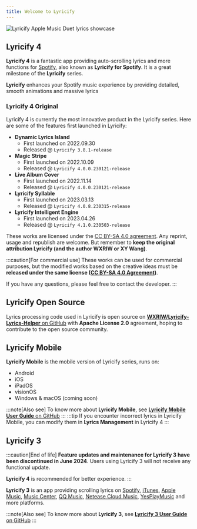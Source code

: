 ```yaml
---
title: Welcome to Lyricify
---
```


![Lyricify Apple Music Duet lyrics showcase](@assets/get-started/func-lyrics-am-duet.png)

## Lyricify 4
**Lyricify 4** is a fantastic app providing auto-scrolling lyrics and more functions for [Spotify](https://spotify.com),
also known as **Lyricify for Spotify**. It is a great milestone of the **Lyricify** series.

**Lyricify** enhances your Spotify music experience by providing detailed, smooth animations and massive lyrics

### Lyricify 4 Original

Lyricify 4 is currently the most innovative product in the Lyricify series. 
Here are some of the features first launched in Lyricify:

- **Dynamic Lyrics Island**
    - First launched on 2022.09.30
    - Released @ `Lyricify 3.8.1-release`
- **Magic Stripe**
    - First launched on 2022.10.09
    - Released @ `Lyricify 4.0.0.230121-release`
- **Live Album Cover**
    - First launched on 2022.11.14
    - Released @ `Lyricify 4.0.0.230121-release`
- **Lyricify Syllable**
    - First launched on 2023.03.13
    - Released @ `Lyricify 4.0.8.230315-release`
- **Lyricify Intelligent Engine**
    - First launched on 2023.04.26
    - Released @ `Lyricify 4.1.0.230503-release`

These works are licensed under the [CC BY-SA 4.0 agreement](https://creativecommons.org/licenses/by-sa/4.0/).
Any reprint, usage and republish are welcome.
But remember to **keep the original attribution Lyricify (and the author WXRIW or XY Wang)**.

:::caution[For commercial use]
These works can be used for commercial purposes, but the modified works based on the creative ideas must be
**released under the same license ([CC BY-SA 4.0 Agreement](https://creativecommons.org/licenses/by-sa/4.0/))**.

If you have any questions, please feel free to contact the developer.
:::

## Lyricify Open Source

Lyrics processing code used in Lyricify is open source on [**WXRIW/Lyricify-Lyrics-Helper** on GitHub](https://github.com/WXRIW/Lyricify-Lyrics-Helper)
with **Apache License 2.0** agreement, hoping to contribute to the open source community.

## Lyricify Mobile

**Lyricify Mobile** is the mobile version of Lyricify series, runs on:
- Android
- iOS
- iPadOS
- visionOS
- Windows & macOS (coming soon)

:::note[Also see]
To know more about **Lyricify Mobile**, see
[**Lyricify Mobile User Guide** on GitHub](https://github.com/WXRIW/Lyricify-App/blob/main/docs/Lyricify%20Mobile/README.md)
:::
:::tip
If you encounter incorrect lyrics in Lyricify Mobile, you can modify them in **Lyrics Management** in Lyricify 4
:::

## Lyricify 3
:::caution[End of life]
**Feature updates and maintenance for Lyricify 3 have been discontinued in June 2024**.
Users using Lyricify 3 will not receive any functional update.

**Lyricify 4** is recommended for better experience.
:::

**Lyricify 3** is an app providing scrolling lyrics on [Spotify](https://www.spotify.com), [iTunes](https://www.apple.com/itunes/),
[Apple Music](https://music.apple.com/), [Music Center](https://www.sony.com/electronics/support/articles/MC4PC020001), [QQ Music](https://y.qq.com), [Netease Cloud Music](https://music.163.com),
[YesPlayMusic](https://github.com/qier222/YesPlayMusic) and more platforms.

:::note[Also see]
To know more about **Lyricify 3**, see [**Lyricify 3 User Guide** on GitHub](https://github.com/WXRIW/Lyricify-App/blob/main/docs/Lyricify%203/README.md)
:::